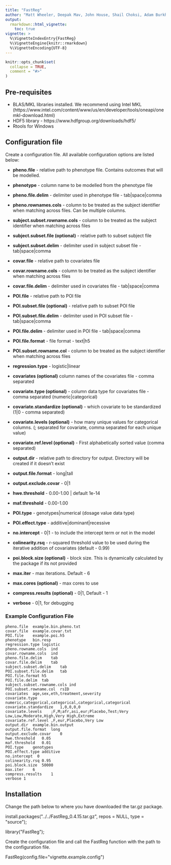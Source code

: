 ---
title: "FastReg"
author: "Matt Wheeler, Deepak Mav, John House, Shail Choksi, Adam Burkholder"
output: 
  rmarkdown::html_vignette:
    toc: true
vignette: >
  %\VignetteIndexEntry{FastReg}
  %\VignetteEngine{knitr::rmarkdown}
  %\VignetteEncoding{UTF-8}
---

```{r, include = FALSE}
knitr::opts_chunk$set(
  collapse = TRUE,
  comment = "#>"
)
```

## Pre-requisites

-   BLAS/MKL libraries installed. We recommend using Intel MKL (https://www.intel.com/content/www/us/en/developer/tools/oneapi/onemkl-download.html)
-   HDF5 library - https://www.hdfgroup.org/downloads/hdf5/
-   Rtools for Windows

## Configuration file

Create a configuration file. All available configuration options are listed below:

-   **pheno.file** - relative path to phenotype file. Contains outcomes that will be modelled.

-   **phenotype** - column name to be modelled from the phenotype file

-   **pheno.file.delim** - delimiter used in phenotype file - tab\|space\|comma

-   **pheno.rownames.cols** - column to be treated as the subject identifier when matching across files. Can be multiple columns.

-   **subject.subset.rowname.cols** - column to be treated as the subject identifier when matching across files

-   **subject.subset.file (optional)** - relative path to subset subject file

-   **subject.subset.delim** - delimiter used in subject subset file - tab\|space\|comma

-   **covar.file** - relative path to covariates file

-   **covar.rowname.cols** - column to be treated as the subject identifier when matching across files

-   **covar.file.delim** - delimiter used in covariates file - tab\|space\|comma

-   **POI.file** - relative path to POI file

-   **POI.subset.file (optional)** - relative path to subset POI file

-   **POI.subset.file.delim** - delimiter used in POI subset file - tab\|space\|comma

-   **POI.file.delim** - delimiter used in POI file - tab\|space\|comma

-   **POI.file.format** - file format - text\|h5

-   **POI.subset.rowname.col** - column to be treated as the subject identifier when matching across files

-   **regression.type** - logistic\|linear

-   **covariates (optional)** column names of the covariates file - comma separated

-   **covariate.type (optional)** - column data type for covariates file - comma separated (numeric\|categorical)

-   **covariate.standardize (optional)** - which covariate to be standardized (1\|0 - comma separated)

-   **covariate.levels (optional)** - how many unique values for categorical columns. (; separated for covariate, comma separated for each unique value)

-   **covariate.ref.level (optional)** - First alphabetically sorted value (comma separated)

-   **output.dir** - relative path to directory for output. Directory will be created if it doesn't exist

-   **output.file.format** - long\|tall

-   **output.exclude.covar** - 0\|1

-   **hwe.threshold** - 0.00-1.00 \| default 1e-14

-   **maf.threshold** - 0.00-1.00

-   **POI.type** - genotypes\|numerical (dosage value data type)

-   **POI.effect.type** - additive\|dominant\|recessive

-   **no.intercept** - 0\|1 - to include the intercept term or not in the model

-   **colinearity.rsq** - r-squared threshold value to be used during the iterative addition of covariates (default - 0.99)

-   **poi.block.size (optional)** - block size. This is dynamically calculated by the package if its not provided

-   **max.iter** - max iterations. Default - 6

-   **max.cores (optional)** - max cores to use

-   **compress.results (optional)** - 0\|1, Default - 1

-   **verbose** - 0\|1, for debugging

### Example Configuration File

    pheno.file  example.bin.pheno.txt
    covar.file  example.covar.txt
    POI.file    example.poi.h5
    phenotype   bin.resp
    regression.type logistic
    pheno.rowname.cols  ind
    covar.rowname.cols  ind
    pheno.file.delim    tab
    covar.file.delim    tab
    subject.subset.delim    tab
    POI.subset.file.delim   tab
    POI.file.format h5
    POI.file.delim  tab
    subject.subset.rowname.cols ind
    POI.subset.rowname.col  rsID
    covariates  age,sex,eth,treatment,severity
    covariate.type  numeric,categorical,categorical,categorical,categorical
    covariate.standardize   1,0,0,0,0
    covariate.levels    ;F,M;afr,asi,eur;Placebo,Test;Very Low,Low,Moderate,High,Very High,Extreme
    covariate.ref.level ,F,eur,Placebo,Very Low
    output.dir  example.bin.output
    output.file.format  long
    output.exclude.covar    0
    hwe.threshold   0.05
    maf.threshold   0.01
    POI.type    genotypes
    POI.effect.type additive
    no.intercept  0
    colinearity.rsq 0.95
    poi.block.size  50000
    max.iter    6
    compress.results    1
    verbose 1

## Installation

Change the path below to where you have downloaded the tar.gz package.

install.packages(\"../../FastReg_0.4.15.tar.gz\", repos = NULL, type = \"source\");

library(\"FastReg\");

Create the configuration file and call the FastReg function with the path to the configuration file.

FastReg(config.file=\"vignette.example.config\")

